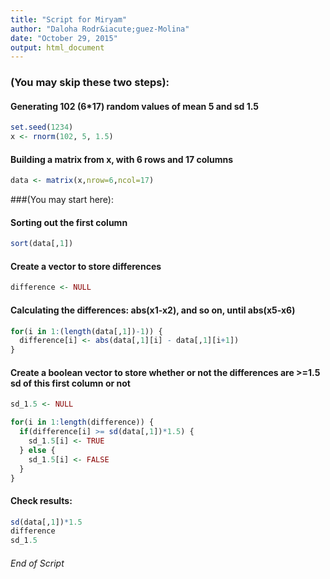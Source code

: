 ```yaml
---
title: "Script for Miryam"
author: "Daloha Rodr&iacute;guez-Molina"
date: "October 29, 2015"
output: html_document
---
```



### (You may skip these two steps):

#### Generating 102 (6*17) random values of mean 5 and sd 1.5
```r
set.seed(1234)
x <- rnorm(102, 5, 1.5)
```


#### Building a matrix from x, with 6 rows and 17 columns
``` r
data <- matrix(x,nrow=6,ncol=17)
```


###(You may start here):

#### Sorting out the first column
```r
sort(data[,1])
```

#### Create a vector to store differences
```r
difference <- NULL
```

#### Calculating the differences: abs(x1-x2), and so on, until abs(x5-x6)
```r
for(i in 1:(length(data[,1])-1)) {
  difference[i] <- abs(data[,1][i] - data[,1][i+1])
}
```

#### Create a boolean vector to store whether or not the differences are >=1.5 sd of this first column or not
``` r
sd_1.5 <- NULL

for(i in 1:length(difference)) {
  if(difference[i] >= sd(data[,1])*1.5) {
    sd_1.5[i] <- TRUE
  } else {
    sd_1.5[i] <- FALSE
  }
}

```

#### Check results:
```r
sd(data[,1])*1.5
difference
sd_1.5
```

###### End of Script
